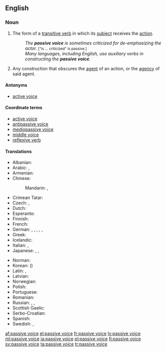 ==English==

===Noun===
{{examples-right|examples=* "The ball '''was kicked''' by Fred." (as opposed to "Fred '''kicked''' the ball.")}}
{{head|en|noun|head=[[passive]] [[voice]]}}

# {{context|grammar|lang=en}} The form of a [[transitive verb]] in which its [[subject]] receives the [[action]].
#: ''The '''passive voice''' is sometimes criticized for de-emphasizing the actor.'' <small>["is ... criticized" is passive.]</small>
#: ''Many languages, including English, use auxiliary verbs in constructing the '''passive voice'''.''
# {{rfv-sense|lang=en}} {{context|proscribed|lang=en}} Any construction that obscures the [[agent]] of an action, or the [[agency]] of said agent.

====Antonyms====
* [[active voice]]

====Coordinate terms====
* [[active voice]]
* [[antipassive voice]]
* [[mediopassive voice]]
* [[middle voice]]
* [[reflexive verb]]

====Translations====
{{trans-top|grammatical term}}
* Albanian: {{t+|sq|pësore|f}}
* Arabic: {{t|ar|صِيغَة مَجْهُول|f|tr=ṣīḡat majhūl}}, {{t|ar|مَبْنِي مَجْهُول|m}}
* Armenian: {{t|hy|կրավորական սեռ}}
* Chinese:
*: Mandarin: {{t|cmn|被動語態|sc=Hani}}, {{t|cmn|被动语态|tr=bèidòng yǔtài|sc=Hani}}
* Crimean Tatar: {{t|crh|etilgen derece}}
* Czech: {{t|cs|trpný rod|m}}, {{t|cs|pasivum|n}}
* Dutch: {{t+|nl|lijdende vorm|m}}
* Esperanto: {{t|eo|pasiva voĉo}}
* Finnish: {{t+|fi|passiivi}}
* French: {{t+|fr|voix passive|f}}
* German: {{t+|de|Leideform|f}}, {{t|de|Leidform|f}}, {{t|de|Leidensform|f}}, {{t+|de|Passiv|n}}, {{t|de|Passivum|n}}, {{t|de|Passivform|f}}
* Greek: {{t+|el|παθητική φωνή|f}}
* Icelandic: {{t+|is|þolmynd|f}}
* Italian: {{t|it|forma passiva|f}}, {{t+|it|passivo|m}}
* Japanese: {{t|ja|所相|tr=しょそう, shosō}}, {{t+|ja|受動態|tr=じゅどうたい, judōtai}}, {{t|ja|受身|tr=うけみ, ukemi|sc=Jpan}}
{{trans-mid}}
* Norman: {{t|nrf|passif|m}}
* Korean: {{t+|ko|수동태|sc=Hang}} ({{t+|ko|受動態|sc=Hani}})
* Latin: {{t|la|genus passivum}}, {{t|la|passivum}}
* Latvian: {{t+|lv|ciešamā kārta|f}}
* Norwegian: {{t|no|passiv}}
* Polish: {{t+|pl|strona bierna|f}}
* Portuguese: {{t+|pt|voz passiva|f}}
* Romanian: {{t|ro|diateză pasivă|f}}
* Russian: {{t+|ru|страда́тельный зало́г|m}}, {{t+|ru|пассив|m}}, {{t+|ru|пасси́вный зало́г|m}}
* Scottish Gaelic: {{t|gd|guth fulangach|m}}
* Serbo-Croatian: {{t+|sh|pasiv|m}}
* Spanish: {{t|es|voz pasiva|f}}
* Swedish: {{t+|sv|passivum|n}}, {{t|sv|passiv form|c}}
{{trans-bottom}}

[[af:passive voice]]
[[el:passive voice]]
[[fr:passive voice]]
[[lv:passive voice]]
[[ml:passive voice]]
[[ja:passive voice]]
[[pl:passive voice]]
[[fi:passive voice]]
[[sv:passive voice]]
[[ta:passive voice]]
[[tr:passive voice]]
